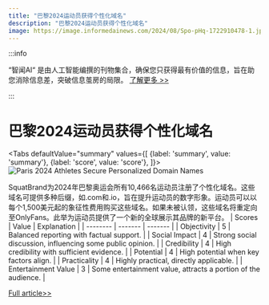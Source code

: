 ```yaml
---
title: "巴黎2024运动员获得个性化域名"
description: "巴黎2024运动员获得个性化域名"
image: https://image.informedainews.com/2024/08/Spo-pHq-1722910478-1.jpg
---
```



:::info

“智闻AI“ 是由人工智能编撰的刊物集合，确保您只获得最有价值的信息，旨在助您消除信息差，突破信息茧房的局限。  [了解更多 >>](/)

:::

# 巴黎2024运动员获得个性化域名


<Tabs
	defaultValue="summary"
	values={[
	{label: 'summary', value: 'summary'},
	{label: 'score', value: 'score'},
]}>
<TabItem value="summary">
<img
  src="https://image.informedainews.com/2024/08/Spo-pHq-1722910478-1.jpg"
  alt="Paris 2024 Athletes Secure Personalized Domain Names"
/>



SquatBrand为2024年巴黎奥运会所有10,466名运动员注册了个性化域名。这些域名可提供多种后缀，如.com和.io，旨在提升运动员的数字形象。运动员可以以每个1,500美元起的象征性费用购买这些域名。如果未被认领，这些域名将重定向至OnlyFans。此举为运动员提供了一个新的全球展示其品牌的新平台。
</TabItem>
<TabItem value="score">
	| Scores     | Value   | Explanation |
	| -------- | ------- | ------- |
	| Objectivity  | 5    | Balanced reporting with factual support.    |
	| Social Impact | 4     | Strong social discussion, influencing some public opinion.    |
	| Credibility    | 4    | High credibility with sufficient evidence.    |
	| Potential    | 4    | High potential when key factors align.    |
	| Practicality    | 4    | Highly practical, directly applicable.    |
	| Entertainment Value    | 3    | Some entertainment value, attracts a portion of the audience.    |
</TabItem>
</Tabs>

[Full article>>](https://dn.com/en-us/news/detail-1396.html)

